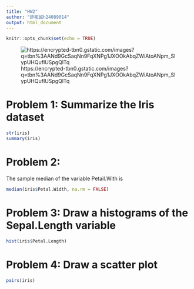 ```yaml
---
title: "HW2"
author: "許祐誠h24089014"
output: html_document
---
```


```r
knitr::opts_chunk$set(echo = TRUE)
```
![https://encrypted-tbn0.gstatic.com/images?q=tbn%3AANd9GcSaqNn9FqXNPg1JXOOkAbqZWiAtoANpm_SIypUHQufIUSpgQlTq](https://encrypted-tbn0.gstatic.com/images?q=tbn%3AANd9GcSaqNn9FqXNPg1JXOOkAbqZWiAtoANpm_SIypUHQufIUSpgQlTq)

# Problem 1: Summarize the Iris dataset 

```r
str(iris)
summary(iris)
```

# Problem 2:

The sample median of the variable Petail.With is  
```r
median(iris$Petal.Width, na.rm = FALSE)
```

# Problem 3: Draw a histograms of the Sepal.Length variable

```r
hist(iris$Petal.Length)
```

# Problem 4: Draw a scatter plot 
```r
pairs(iris)
```
